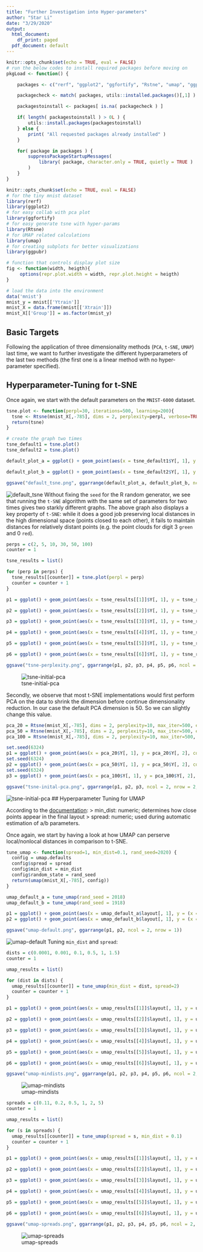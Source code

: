 ```yaml
---
title: "Further Investigation into Hyper-parameters"
author: "Star Li"
date: "3/29/2020"
output:
  html_document:
    df_print: paged
  pdf_document: default
---
```

```r
knitr::opts_chunk$set(echo = TRUE, eval = FALSE)
# run the below codes to install required packages before moving on
pkgLoad <- function() {

    packages <- c("rerf", "ggplot2", "ggfortify", "Rstne", "umap", "ggpubr")

    packagecheck <- match( packages, utils::installed.packages()[,1] )

    packagestoinstall <- packages[ is.na( packagecheck ) ]

    if( length( packagestoinstall ) > 0L ) {
        utils::install.packages(packagestoinstall)
    } else {
        print( "All requested packages already installed" )
    }

    for( package in packages ) {
        suppressPackageStartupMessages(
            library( package, character.only = TRUE, quietly = TRUE )
        )
    }
}
```

```r
knitr::opts_chunk$set(echo = TRUE, eval = FALSE)
# for the tiny mnist dataset
library(rerf)
library(ggplot2)
# for easy collab with pca plot
library(ggfortify)
# for easy generate tsne with hyper-params
library(Rtsne)
# for UMAP related calculations
library(umap)
# for creating subplots for better visualizations
library(ggpubr)

# function that controls display plot size
fig <- function(width, heigth){
     options(repr.plot.width = width, repr.plot.height = heigth)
}
```

```r
# load the data into the environment
data('mnist')
mnist_y = mnist[['Ytrain']]
mnist_X = data.frame(mnist[['Xtrain']])
mnist_X[['Group']] = as.factor(mnist_y)
```
## Basic Targets

Following the application of three dimensionality methods (`PCA`, `t-SNE`, `UMAP`) last time, we want to further investigate the different hyperparameters of the last two methods (the first one is a linear method with no hyper-parameter specified).

## Hyperparameter-Tuning for t-SNE

Once again, we start with the default parameters on the `MNIST-6000` dataset.

```r
tsne.plot <- function(perpl=30, iterations=500, learning=200){
  tsne <- Rtsne(mnist_X[,-785], dims = 2, perplexity=perpl, verbose=TRUE, max_iter=iterations, eta=learning, partial_pca=TRUE)
  return(tsne)
}

# create the graph two times
tsne_default1 = tsne.plot()
tsne_default2 = tsne.plot()

default_plot_a = ggplot() + geom_point(aes(x = tsne_default1$Y[, 1], y = (x = tsne_default1$Y[, 2]), color = mnist_X$Group), size=1) + labs(title = "Default TSNE 1", x = "t-SNE 1", y = "t-SNE 2", color = "colors") + coord_fixed()

default_plot_b = ggplot() + geom_point(aes(x = tsne_default2$Y[, 1], y = (x = tsne_default2$Y[, 2]), color = mnist_X$Group), size=1) + labs(title = "Default TSNE 2", x = "t-SNE 1", y = "t-SNE 2", color = "colors") + coord_fixed()

ggsave("default_tsne.png", ggarrange(default_plot_a, default_plot_b, ncol = 2, nrow = 1))
```
![default_tsne](images/default_tsne.png)
Without fixing the `seed` for the R random generator, we see that running the `t-SNE` algorithm with the same set of parameters for two times gives two starkly different graphs. The above graph also displays a key property of `t-SNE`: while it does a good job preserving local distances in the high dimensional space (points closed to each other), it fails to maintain distances for relatively distant points (e.g. the point clouds for digit 3 `green` and 0 `red`).

```r
perps = c(2, 5, 10, 30, 50, 100)
counter = 1

tsne_results = list()

for (perp in perps) {
  tsne_results[[counter]] = tsne.plot(perpl = perp)
  counter = counter + 1
}

p1 = ggplot() + geom_point(aes(x = tsne_results[[1]]$Y[, 1], y = tsne_results[[1]]$Y[, 2], color = mnist_X$Group), size=0.5) + labs(x = "t-SNE 1", y = "t-SNE 2", color = "colors") + coord_fixed()

p2 = ggplot() + geom_point(aes(x = tsne_results[[2]]$Y[, 1], y = tsne_results[[2]]$Y[, 2], color = mnist_X$Group), size=0.5) + labs(x = "t-SNE 1", y = "t-SNE 2", color = "colors") + coord_fixed()

p3 = ggplot() + geom_point(aes(x = tsne_results[[3]]$Y[, 1], y = tsne_results[[3]]$Y[, 2], color = mnist_X$Group), size=0.5) + labs(x = "t-SNE 1", y = "t-SNE 2", color = "colors") + coord_fixed()

p4 = ggplot() + geom_point(aes(x = tsne_results[[4]]$Y[, 1], y = tsne_results[[4]]$Y[, 2], color = mnist_X$Group), size=0.5) + labs(x = "t-SNE 1", y = "t-SNE 2", color = "colors") + coord_fixed()

p5 = ggplot() + geom_point(aes(x = tsne_results[[5]]$Y[, 1], y = tsne_results[[5]]$Y[, 2], color = mnist_X$Group), size=0.5) + labs(x = "t-SNE 1", y = "t-SNE 2", color = "colors") + coord_fixed()

p6 = ggplot() + geom_point(aes(x = tsne_results[[6]]$Y[, 1], y = tsne_results[[6]]$Y[, 2], color = mnist_X$Group), size=0.5) + labs(x = "t-SNE 1", y = "t-SNE 2", color = "colors") + coord_fixed()

ggsave("tsne-perplexity.png", ggarrange(p1, p2, p3, p4, p5, p6, ncol = 2, nrow = 3, labels = perps))
```
![tsne-initial-pca](images/tsne-perplexity.png)

Secondly, we observe that most t-SNE implementations would first perform PCA on the data to shrink the dimension before continue dimensionality reduction. In our case the default PCA dimension is 50. So we can slightly change this value.
```r
pca_20 = Rtsne(mnist_X[,-785], dims = 2, perplexity=10, max_iter=500, eta=200, partial_pca=TRUE, initial_dims=20)
pca_50 = Rtsne(mnist_X[,-785], dims = 2, perplexity=10, max_iter=500, eta=200, partial_pca=TRUE)
pca_100 = Rtsne(mnist_X[,-785], dims = 2, perplexity=10, max_iter=500, eta=200, partial_pca=TRUE, initial_dims=100)

set.seed(6324)
p1 = ggplot() + geom_point(aes(x = pca_20$Y[, 1], y = pca_20$Y[, 2], color = mnist_X$Group), size=0.5) + labs(x = "t-SNE 1", y = "t-SNE 2", color = "colors") + coord_fixed()
set.seed(6324)
p2 = ggplot() + geom_point(aes(x = pca_50$Y[, 1], y = pca_50$Y[, 2], color = mnist_X$Group), size=0.5) + labs(x = "t-SNE 1", y = "t-SNE 2", color = "colors") + coord_fixed()
set.seed(6324)
p3 = ggplot() + geom_point(aes(x = pca_100$Y[, 1], y = pca_100$Y[, 2], color = mnist_X$Group), size=0.5) + labs(x = "t-SNE 1", y = "t-SNE 2", color = "colors") + coord_fixed()

ggsave("tsne-inital-pca.png", ggarrange(p1, p2, p3, ncol = 2, nrow = 2, labels = c("20", "50", "100")))
```
![tsne-initial-pca](images/tsne-inital-pca.png)
## Hyperparameter Tuning for UMAP

According to the <a href="https://www.rdocumentation.org/packages/umap/versions/0.2.5.0/topics/umap.defaults">documentation</a>:
> min_dist: numeric; determines how close points appear in the final layout
> spread: numeric; used during automatic estimation of a/b parameters.

Once again, we start by having a look at how UMAP can perserve local/nonlocal distances in comparison to t-SNE.
```r
tune_umap <- function(spread=1, min_dist=0.1, rand_seed=2020) {
  config = umap.defaults
  config$spread = spread
  config$min_dist = min_dist
  config$random_state = rand_seed
  return(umap(mnist_X[,-785], config))
}

umap_default_a = tune_umap(rand_seed = 2018)
umap_default_b = tune_umap(rand_seed = 1918)

p1 = ggplot() + geom_point(aes(x = umap_default_a$layout[, 1], y = (x = umap_default_a$layout[, 2]), color = mnist_X$Group), size=0.5) + labs(x = "UMAP 1", y = "UMAP 2", color = "colors") + coord_fixed()
p2 = ggplot() + geom_point(aes(x = umap_default_b$layout[, 1], y = (x = umap_default_b$layout[, 2]), color = mnist_X$Group), size=0.5) + labs(x = "UMAP 1", y = "UMAP 2", color = "colors") + coord_fixed()

ggsave("umap-default.png", ggarrange(p1, p2, ncol = 2, nrow = 1))
```
![umap-default](images/umap-default.png)
Tuning `min_dist` and `spread`:
```r
dists = c(0.0001, 0.001, 0.1, 0.5, 1, 1.5)
counter = 1

umap_results = list()

for (dist in dists) {
  umap_results[[counter]] = tune_umap(min_dist = dist, spread=2)
  counter = counter + 1
}

p1 = ggplot() + geom_point(aes(x = umap_results[[1]]$layout[, 1], y = umap_results[[1]]$layout[, 2], color = mnist_X$Group), size=0.5) + labs(x = "t-SNE 1", y = "t-SNE 2", color = "colors") + coord_fixed()

p2 = ggplot() + geom_point(aes(x = umap_results[[2]]$layout[, 1], y = umap_results[[2]]$layout[, 2], color = mnist_X$Group), size=0.5) + labs(x = "t-SNE 1", y = "t-SNE 2", color = "colors") + coord_fixed()

p3 = ggplot() + geom_point(aes(x = umap_results[[3]]$layout[, 1], y = umap_results[[3]]$layout[, 2], color = mnist_X$Group), size=0.5) + labs(x = "t-SNE 1", y = "t-SNE 2", color = "colors") + coord_fixed()

p4 = ggplot() + geom_point(aes(x = umap_results[[4]]$layout[, 1], y = umap_results[[4]]$layout[, 2], color = mnist_X$Group), size=0.5) + labs(x = "t-SNE 1", y = "t-SNE 2", color = "colors") + coord_fixed()

p5 = ggplot() + geom_point(aes(x = umap_results[[5]]$layout[, 1], y = umap_results[[5]]$layout[, 2], color = mnist_X$Group), size=0.5) + labs(x = "t-SNE 1", y = "t-SNE 2", color = "colors") + coord_fixed()

p6 = ggplot() + geom_point(aes(x = umap_results[[6]]$layout[, 1], y = umap_results[[6]]$layout[, 2], color = mnist_X$Group), size=0.5) + labs(x = "t-SNE 1", y = "t-SNE 2", color = "colors") + coord_fixed()

ggsave("umap-mindists.png", ggarrange(p1, p2, p3, p4, p5, p6, ncol = 2, nrow = 3, labels = dists))
```
![umap-mindists](images/umap-mindists.png)
```r
spreads = c(0.11, 0.2, 0.5, 1, 2, 5)
counter = 1

umap_results = list()

for (s in spreads) {
  umap_results[[counter]] = tune_umap(spread = s, min_dist = 0.1)
  counter = counter + 1
}

p1 = ggplot() + geom_point(aes(x = umap_results[[1]]$layout[, 1], y = umap_results[[1]]$layout[, 2], color = mnist_X$Group), size=0.5) + labs(x = "t-SNE 1", y = "t-SNE 2", color = "colors") + coord_fixed()

p2 = ggplot() + geom_point(aes(x = umap_results[[2]]$layout[, 1], y = umap_results[[2]]$layout[, 2], color = mnist_X$Group), size=0.5) + labs(x = "t-SNE 1", y = "t-SNE 2", color = "colors") + coord_fixed()

p3 = ggplot() + geom_point(aes(x = umap_results[[3]]$layout[, 1], y = umap_results[[3]]$layout[, 2], color = mnist_X$Group), size=0.5) + labs(x = "t-SNE 1", y = "t-SNE 2", color = "colors") + coord_fixed()

p4 = ggplot() + geom_point(aes(x = umap_results[[4]]$layout[, 1], y = umap_results[[4]]$layout[, 2], color = mnist_X$Group), size=0.5) + labs(x = "t-SNE 1", y = "t-SNE 2", color = "colors") + coord_fixed()

p5 = ggplot() + geom_point(aes(x = umap_results[[5]]$layout[, 1], y = umap_results[[5]]$layout[, 2], color = mnist_X$Group), size=0.5) + labs(x = "t-SNE 1", y = "t-SNE 2", color = "colors") + coord_fixed()

p6 = ggplot() + geom_point(aes(x = umap_results[[6]]$layout[, 1], y = umap_results[[6]]$layout[, 2], color = mnist_X$Group), size=0.5) + labs(x = "t-SNE 1", y = "t-SNE 2", color = "colors") + coord_fixed()

ggsave("umap-spreads.png", ggarrange(p1, p2, p3, p4, p5, p6, ncol = 2, nrow = 3, labels = spreads))
```
![umap-spreads](images/umap-spreads.png)
